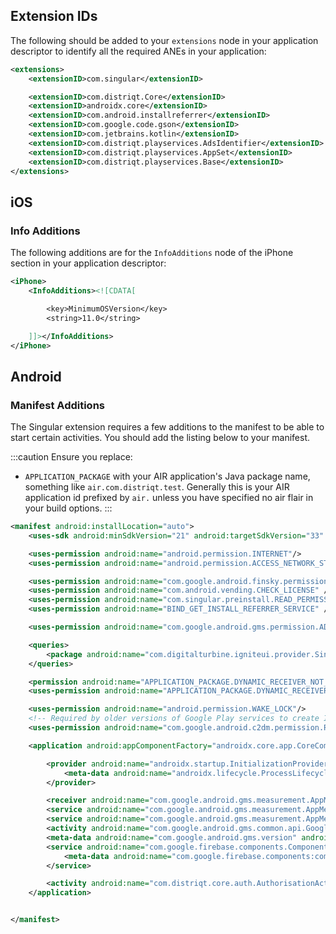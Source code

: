 
## Extension IDs

The following should be added to your `extensions` node in your application descriptor to identify all the required ANEs in your application:

```xml
<extensions>
    <extensionID>com.singular</extensionID>

	<extensionID>com.distriqt.Core</extensionID>
	<extensionID>androidx.core</extensionID>
	<extensionID>com.android.installreferrer</extensionID>
	<extensionID>com.google.code.gson</extensionID>
	<extensionID>com.jetbrains.kotlin</extensionID>
	<extensionID>com.distriqt.playservices.AdsIdentifier</extensionID>
	<extensionID>com.distriqt.playservices.AppSet</extensionID>
	<extensionID>com.distriqt.playservices.Base</extensionID>
</extensions>
```



## iOS 


### Info Additions 

The following additions are for the `InfoAdditions` node of the iPhone section in your application descriptor:

```xml
<iPhone>
	<InfoAdditions><![CDATA[

        <key>MinimumOSVersion</key>
        <string>11.0</string>

	]]></InfoAdditions>
</iPhone>
```



## Android 

### Manifest Additions

The Singular extension requires a few additions to the manifest to be able to start certain activities. You should add the listing below to your manifest.

:::caution
Ensure you replace:
-  `APPLICATION_PACKAGE` with your AIR application's Java package name, something like `air.com.distriqt.test`. Generally this is your AIR application id prefixed by `air.` unless you have specified no air flair in your build options.
:::


```xml
<manifest android:installLocation="auto">
	<uses-sdk android:minSdkVersion="21" android:targetSdkVersion="33" />

    <uses-permission android:name="android.permission.INTERNET"/>
    <uses-permission android:name="android.permission.ACCESS_NETWORK_STATE" />

    <uses-permission android:name="com.google.android.finsky.permission.BIND_GET_INSTALL_REFERRER_SERVICE" />
    <uses-permission android:name="com.android.vending.CHECK_LICENSE" />
    <uses-permission android:name="com.singular.preinstall.READ_PERMISSION_SINGULAR" />
    <uses-permission android:name="BIND_GET_INSTALL_REFERRER_SERVICE" />

    <uses-permission android:name="com.google.android.gms.permission.AD_ID" />

    <queries>
        <package android:name="com.digitalturbine.igniteui.provider.SingularContentProvider" />
    </queries>

    <permission android:name="APPLICATION_PACKAGE.DYNAMIC_RECEIVER_NOT_EXPORTED_PERMISSION" android:protectionLevel="signature"/>
    <uses-permission android:name="APPLICATION_PACKAGE.DYNAMIC_RECEIVER_NOT_EXPORTED_PERMISSION"/>

    <uses-permission android:name="android.permission.WAKE_LOCK"/>
    <!-- Required by older versions of Google Play services to create IID tokens -->
    <uses-permission android:name="com.google.android.c2dm.permission.RECEIVE"/>

    <application android:appComponentFactory="androidx.core.app.CoreComponentFactory">

        <provider android:name="androidx.startup.InitializationProvider" android:authorities="APPLICATION_PACKAGE.androidx-startup" android:exported="false">
            <meta-data android:name="androidx.lifecycle.ProcessLifecycleInitializer" android:value="androidx.startup"/>
        </provider>

        <receiver android:name="com.google.android.gms.measurement.AppMeasurementReceiver" android:enabled="true" android:exported="false"/>
        <service android:name="com.google.android.gms.measurement.AppMeasurementService" android:enabled="true" android:exported="false"/>
        <service android:name="com.google.android.gms.measurement.AppMeasurementJobService" android:enabled="true" android:exported="false" android:permission="android.permission.BIND_JOB_SERVICE"/>
        <activity android:name="com.google.android.gms.common.api.GoogleApiActivity" android:exported="false" android:theme="@android:style/Theme.Translucent.NoTitleBar"/>
        <meta-data android:name="com.google.android.gms.version" android:value="@integer/google_play_services_version"/>
        <service android:name="com.google.firebase.components.ComponentDiscoveryService" android:exported="false">
            <meta-data android:name="com.google.firebase.components:com.google.firebase.analytics.connector.internal.AnalyticsConnectorRegistrar" android:value="com.google.firebase.components.ComponentRegistrar"/>
        </service>

        <activity android:name="com.distriqt.core.auth.AuthorisationActivity" android:exported="false" android:theme="@android:style/Theme.Translucent.NoTitleBar"/>
    </application>


</manifest>
```




